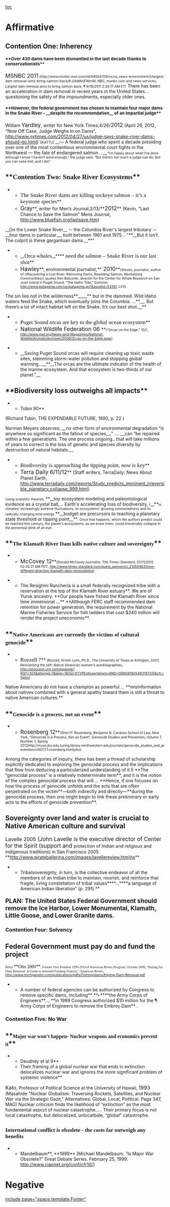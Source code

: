 [[toc]]
=Affirmative= 
==Contention One: Inherency== 
====<span style="font-size: 13.333333969116211px;">**Over 430 dams have been dismantled in the last decade thanks to conservationists**</span>==== 

<span style="font-size: 17.33px;">MSNBC 2011</span><span style="font-size: 10.66px;"> (http://www.msnbc.msn.com/id/44554709/ns/us_news-environment/t/largest-dam-removal-aims-bring-salmon-back/#.UAdWrjFWrnM, NBC, msnbc.com and news services, Largest dam removal aims to bring salmon back, ¶ 9/18/2011 2:26:17 AM ET)</span>
There has been an acceleration in dam removal in recent years in the United States…questioning the safety of the impoundments, especially older ones.

====<span style="font-size: 13.333333969116211px;">**However, the federal government has chosen to maintain four major dams in the Snake River – __despite the recommendation__ of an impartial judge**</span>==== 

William <span style="font-size: 17.33px;">Yardley</span>, writer for New York Times,4/26/<span style="font-size: 17.33px;">2012</span> (April 26, 2012, “Now Off Case, Judge Weighs In on Dams”, [[http://www.nytimes.com/2012/04/27/us/judge-says-snake-river-dams-should-go.html]])
<span style="font-size: 10.66px;">SEATTLE </span>__— A federal judge who spent a decade presiding over one of the most contentious environmental court fights in the Northwest — the fate of endangered salmon …__<span style="font-size: 10.66px;">“I’m happy about what I’ve done although I know I haven’t done enough,” the judge said. “But there’s not much a judge can do. But you can raise hell, and I did.”</span>
==**<span style="font-family: 'Times New Roman'; font-size: 21.33px;">Contention Two: Snake River Ecosystems</span>**== 

**<span style="font-family: 'Times New Roman'; font-size: 17.33px;">The Snake River dams are killing sockeye salmon – it’s a keystone species</span>**
**<span style="font-size: 17.33px;">Gray</span>**, writer for Men’s Journal,3/13/**<span style="font-size: 17.33px;">2012</span>** (Kevin, “Last Chance to Save the Salmon” Mens Journal, [[http://www.bluefish.org/lastsave.htm]])

__On the Lower Snake River__ -- the Columbia River's largest tributary -- __four dams in particular__, built between 1961 and 1975… "**__But it isn't. The culprit is these gargantuan dams.__**"

**__<span style="font-family: 'Times New Roman'; font-size: 17.33px;">Orca whales</span>__****<span style="font-family: 'Times New Roman'; font-size: 17.33px;"> need the salmon – Snake River is our last shot</span>**
**<span style="font-size: 17.33px;">Hawley</span>**, environmental journalist,**<span style="font-size: 17.33px;"> 2010</span>**<span style="font-size: 10.66px;">(Steven, journalist, author of //Recovering a Lost River: Removing Dams, Rewilding Salmon, Revitalizing Communities//, quotes Ken Balcomb, director for the Center for Whale Research on San Juan Island in Puget Sound, “The Idaho Tide,” Summer, [[http://www.patagonia.com/us/patagonia.go?&assetid=53761]], LVS)</span>

The sin lies not in the wilderness**__,__** but in the dammed. Wild Idaho waters feed the Snake, which eventually joins the Columbia. …**__. But there’s a lot of intact habitat left on the Snake. It’s our best shot.__**

**<span style="font-family: 'Times New Roman'; font-size: 17.33px;">Puget Sound orcas are key to the global ocean ecosystem</span>**
**<span style="font-size: 17.33px;">National Wildlife Federation 06 </span>**<span style="font-size: 10.66px;">(“Orcas on the Edge,” 10/1, [[http://www.nwf.org/News-and-Magazines/National-Wildlife/Animals/Archives/2006/Orcas-on-the-Edge.aspx]])</span>

**__Saving Puget Sound orcas will require cleaning up toxic waste sites, stemming storm-water pollution and stopping global warming…__**__The orcas are the ultimate indicator of the health of the marine ecosystem. And that ecosystem is two-thirds of our planet."__

==**Biodiversity loss outweighs all impacts**== 
**Tobin 90**
(Richard Tobin, THE EXPENDABLE FUTURE, 1990, p. 22 )

Norman Meyers observes, __no other form of environmental degradation “is anywhere so significant as the fallout of species__.” …. __can “be repaired within a few generations. The one process ongoing…that will take millions of years to correct is the loss of genetic and species diversity by destruction of natural habitats.__
**<span style="font-family: 'Times New Roman'; font-size: 17.33px;">Biodiversity is approaching the tipping point, now is key</span>**
**<span style="font-size: 17.33px;">Terra Daily 6/11/12</span>** (Staff writers, TerraDaily: News About Planet Earth, [[http://www.terradaily.com/reports/Study_predicts_imminent_irreversible_planetary_collapse_999.html]])
<span style="font-size: 10.66px;">Using scientific theories, </span>**__toy ecosystem modeling and paleontological evidence as a crystal ball,… Earth's accelerating loss of biodiversity, i__**<span style="font-size: 10.66px;">ts climates' increasingly extreme fluctuations, its ecosystems' growing connectedness and its radically changing total energy </span>**__budget are precursors to reaching a planetary state threshold or tipping point__**<span style="font-size: 10.66px;">. Once that happens, which the authors predict could be reached this century, the planet's ecosystems, as we know them, could irreversibly collapse in the proverbial blink of an eye.</span>

==**<span style="font-family: 'Times New Roman'; font-size: 17.33px;">The Klamath River Dam kills native culture and sovereignty</span>**== 
**<span style="font-size: 17.33px;">McCovey 12</span>**<span style="font-size: 10.66px;">(Donald McCovey journalist, The Times-Standard, 07/11/2012 02:35:21 AM PDT, http://www.times-standard.com/guest_opinion/ci_21050463/time-different-direction-klamath-dam-removal)phol</span>

**The Resighini Rancheria is a small federally recognized tribe with a reservation at the top of the Klamath River estuary**. We are of Yurok ancestry. **Our people have fished the Klamath River since time immemorial …** **Although FERC staff recommended dam retention for power generation, the requirement by the National Marine Fisheries Service for fish ladders that cost $240 million will render the project uneconomic**.

==**<span style="font-family: 'Times New Roman'; font-size: 17.33px;">Native Americans are currently the victims of cultural genocide</span>**== 
**<span style="font-family: 'Times New Roman'; font-size: 17.33px;">Rozzell 7</span>**<span style="font-size: 10.66px;"> (Rozzell, Kristin Lynn, Ph.D., The University of Texas at Arlington, 2007, Reinventing the self: Native American women's autobiographies, http://proquest.umi.com/pqdweb?RQT=305&attempt=1&skip=1&SQ=STYPE(dissertation)+AND+ISBN(9780549319733)&cfc=1)phol</span>

Native Americans do not have a champion as powerful … **misinformation about natives combined with a general apathy toward them is still a threat to native American cultures.**

==**<span style="font-family: 'Times New Roman'; font-size: 17.33px;">Genocide is a process, not an event</span>**== 
**<span style="font-size: 17.33px;">Rosenberg 12</span>**<span style="font-size: 10.66px;">(Sheri P. Rosenberg, Benjamin N. Cardozo School of Law, New York, “Genocide Is a Process, Not an Event”, Genocide Studies and Prevention, Volume 7, Number 1, Spring 2012http://muse.jhu.edu.turing.library.northwestern.edu/journals/genocide_studies_and_prevention/v007/7.1.rosenberg.html)phol</span>

Among the categories of inquiry, there has been a thread of scholarship explicitly dedicated to exploring the genocidal process and the implications that flow from deducing a particularized understanding of it.5 **The “genocidal process” is a relatively indeterminate term**, and it is the notion of the complex genocidal process that will … **Hence, if one focuses on how the process of genocide unfolds and the acts that are often perpetrated on the victim**—both indirectly and directly—**during the genocidal process, then one might begin to link these preliminary or early acts to the efforts of genocide prevention**.


==Sovereignty over land and water is crucial to Native American culture and survival== 
<span style="font-size: 16px;">Lavelle 2005</span><span style="font-size: 17.33px;"> (John Lavelle is the executive director of Center for the Spirit (support and </span>protection of Indian and religious and indigenous traditions) in San Francisco 2005. **[[http://www.pirateballerina.com/images/lavellereview.htm)hs]]**
**Tribalsovereignty, in turn, is the collective endeavor of all the members of an Indian tribe to maintain, nourish, and reinforce that fragile, living constellation of tribal values**<span class="DebateUnderline">**…**</span>**a language of American Indian liberation" (p. 291).**

====<span style="font-size: 13.333333969116211px;"><span style="font-size: 18.66px;">PLAN: The United States Federal Government should remove the Ice Harbor, Lower Monumental, Klamath, Little Goose, and Lower Granite dams.</span></span>==== 
===Contention Four: Solvency=== 
==Federal Government must pay do and fund the project== 

<span style="font-family: 'Times New Roman'; font-size: 10.66px;">Betsy </span>**<span style="font-family: 'Times New Roman';">Otto 2000</span>**<span style="font-family: 'Times New Roman'; font-size: 10.66px;">, Former Vice Prsident 1999-2011of American Rivers Program, October 2000, “Paying for Dam Removal: A Guide to Selected Funding Sources,” American Rivers, </span><span style="font-size: 10.66px;">http://www.michigandnr.com/publications/pdfs/Fishing/dams/Paying-Dam-Removal.pdf</span>
**A number of federal agencies can be authorized by Congress to remove specific dams, including** **<span style="font-size: 8px;">¶ </span>****the Army Corps of Engineers**…<span style="font-size: 10.66px;">, </span>**in 1999 Congress authorized $10 million for the ¶ Army Corps of Engineers to remove the Embrey Dam**<span style="font-size: 10.66px;">…</span>
===Contention Five: No War=== 

==**<span style="font-family: 'Times New Roman'; font-size: 16px;">Major war won’t happen- Nuclear weapons and economics prevent it</span>**== 
**Deudney et al 9**
**Their framing of a global nuclear war that ends in extinction delocalizes nuclear war and ignores the more significant problem of systemic violence**
<span style="font-size: 16px;">Kato</span>, Professor of Political Science at the University of Hawaii, <span style="font-size: 16px;">1993</span>
(Masahide "Nuclear Globalism: Traversing Rockets, Satellites, and Nuclear War via the Strategic Gaze," Alternatives: Global, Local, Political. Page 347, MAG)
Nuclear criticism finds the likelihood of “extinction” as the most fundamental aspcct of nuclear catastrophe….. Their primary focus is not local catastrophe, but delocalized, unlocatbale, “global” catastrophe.

==<span style="font-family: 'Times New Roman'; font-size: 17.33px;">International conflict is obsolete - the costs far outweigh any benefits</span>== 

**Mandelbaum**, **1999** [Michael Mandelbaum. “Is Major War Obsolete?” Great Debate Series. February 25, 1999. [[http://www.ciaonet.org/conf/cfr10/]]]


=Negative= 

[[include page="space.template.Footer"]]